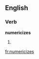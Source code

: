 ==English==

===Verb===
'''numericizes'''

# {{third-person singular of|[[numericize]]}}

[[fr:numericizes]]